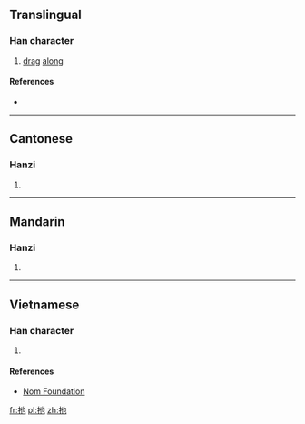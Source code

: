 ==Translingual==

===Han character===
{{Han char|rn=64|rad=手|as=03|sn=6|four=5401<sub>2</sub>|canj=手心木 (QPD)|ids=⿰[[扌]][[也]]}}

# [[drag]] [[along]]

====References====
* {{Han ref|kx=0418.050|dkj=11805|dj=0764.220|hdz=31832.050|uh=6261|ud=25185|bh=C9E6|bd=51686}}

----

==Cantonese==

===Hanzi===
{{yue-hanzi|jyut=[[to1]], [[ci2]]|y=to1, chi2}}

# {{defn|lang=yue|sort=手03}}

----

==Mandarin==

===Hanzi===
{{cmn-hanzi|pin=[[tuō]] ([[tuo1]]), [[chǐ]] ([[chi3]]), [[yǐ]] ([[yi3]])|wg=t'o<sup>1</sup>, ch'ih<sup>3</sup>, i<sup>3</sup>}}

# {{defn|lang=cmn|sort=手03}}

----

==Vietnamese==

===Han character===
{{vi-readings|rs=手03| hanviet = [[đỡ]], [[lả]]}}

# {{defn|lang=vi|sort=手03}}

====References====
*[http://nomfoundation.org/common/nom_details.php?codepoint=6261 Nom Foundation]

[[fr:扡]]
[[pl:扡]]
[[zh:扡]]